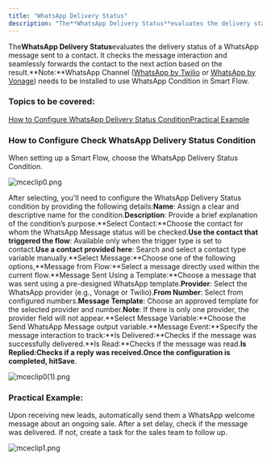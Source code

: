 ```yaml
---
title: "WhatsApp Delivery Status"
description: "The**WhatsApp Delivery Status**evaluates the delivery status of a WhatsApp message sent to a contact. It checks the message interaction and seamlessly..."
---
```


The**WhatsApp Delivery Status**evaluates the delivery status of a WhatsApp message sent to a contact. It checks the message interaction and seamlessly forwards the contact to the next action based on the result.**Note:**WhatsApp Channel ([WhatsApp by Twilio](https://support.salesmate.io/hc/en-us/articles/25786757545497-WhatsApp-by-Twilio-Installation) or [WhatsApp by Vonage](https://support.salesmate.io/hc/en-us/articles/25795103115161-WhatsApp-By-Vonage-Installation)) needs to be installed to use WhatsApp Condition in Smart Flow.

### Topics to be covered:

[How to Configure WhatsApp Delivery Status Condition](https://support.salesmate.io/hc/en-us/articles/41100296021017-WhatsApp-Delivery-Status#h_01J8KVHK1DD4KFK8F8236DKN2D)[Practical Example](https://support.salesmate.io/hc/en-us/articles/41100296021017-WhatsApp-Delivery-Status#h_01JGNVCAMKBK0G026R58JJP41T)

### How to Configure Check WhatsApp Delivery Status Condition

When setting up a Smart Flow, choose the WhatsApp Delivery Status Condition.

![mceclip0.png](./images/mceclip0-6.png)

After selecting, you'll need to configure the WhatsApp Delivery Status condition by providing the following details:**Name**: Assign a clear and descriptive name for the condition.**Description**: Provide a brief explanation of the condition’s purpose.**Select Contact:**Choose the contact for whom the WhatsApp Message status will be checked.**Use the contact that triggered the flow**: Available only when the trigger type is set to contact.**Use a contact provided here**: Search and select a contact type variable manually.**Select Message:**Choose one of the following options,**Message from Flow:**Select a message directly used within the current flow.**Message Sent Using a Template:**Choose a message that was sent using a pre-designed WhatsApp template.**Provider**: Select the WhatsApp provider (e.g., Vonage or Twilio).**From Number**: Select from configured numbers.**Message Template**: Choose an approved template for the selected provider and number.**Note**: If there is only one provider, the provider field will not appear.**Select Message Variable:**Choose the Send WhatsApp Message output variable.**Message Event:**Specify the message interaction to track:**Is Delivered:**Checks if the message was successfully delivered.**Is Read:**Checks if the message was read.**Is Replied:**Checks if a reply was received.Once the configuration is completed, hit**Save**.

![mceclip0(1).png](./images/mceclip01-6.png)

### Practical Example:

Upon receiving new leads, automatically send them a WhatsApp welcome message about an ongoing sale. After a set delay, check if the message was delivered. If not, create a task for the sales team to follow up.

![mceclip1.png](./images/mceclip1-6.png)

